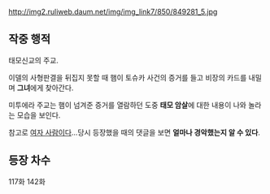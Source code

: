 http://img2.ruliweb.daum.net/img/img_link7/850/849281_5.jpg


== 작중 행적 ==

태모신교의 주교. 

이델의 사형판결을 뒤집지 못할 때 햄이 토슈카 사건의 증거를 들고 비장의 카드를 내밀며 '''그녀'''에게 찾아간다. 

미투에라 주교는 햄이 넘겨준 증거를 열람하던 도중 '''태모 암살'''에 대한 내용이 나와 놀라는 모습을 보인다.

참고로 [[여자 사람]]이다...당시 등장했을 때의 댓글을 보면 '''얼마나 경악했는지 알 수 있다'''.


== 등장 차수 ==

117화
142화
